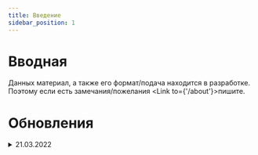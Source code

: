 ```yaml
---
title: Введение
sidebar_position: 1
---
```



# Вводная
Данных материал, а также его формат/подача находится в разработке.
Поэтому если есть замечания/пожелания <Link to={'/about'}>пишите.</Link>

# Обновления

<details>
  <summary>21.03.2022</summary>
  <div>
    <ul>
      <li>Добавил холивар по <Link to={'/docs/commons/desktop-os'}>Операционным системам для ПК</Link></li>
    </ul>
  </div>
</details>
